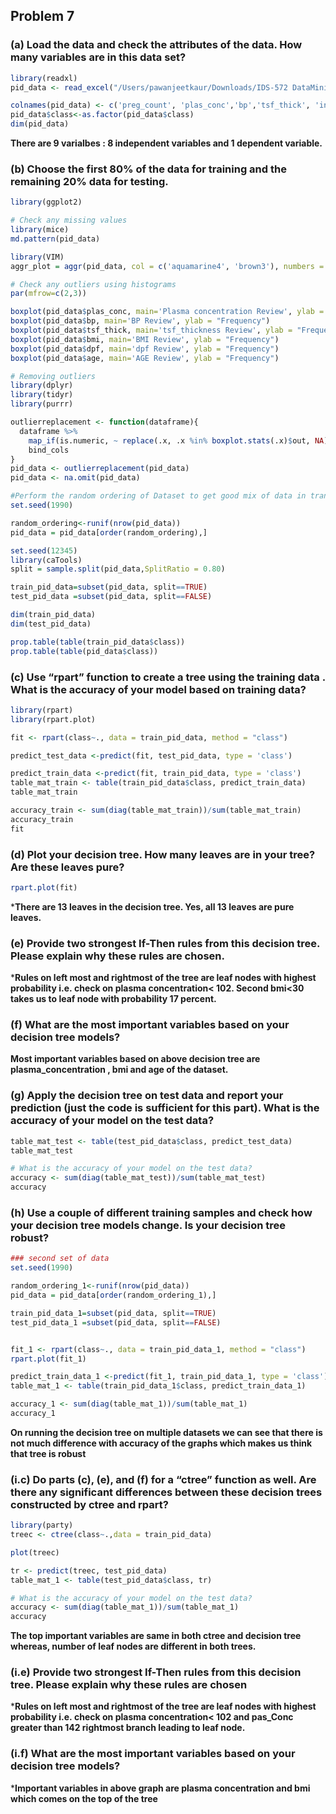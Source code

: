 ## Problem 7

### (a) Load the data and check the attributes of the data. How many variables are in this data set?

```r
library(readxl)
pid_data <- read_excel("/Users/pawanjeetkaur/Downloads/IDS-572 DataMining/assignment_1/Pima Indian Diabetes.xlsx")

colnames(pid_data) <- c('preg_count', 'plas_conc','bp','tsf_thick', 'ins', 'bmi', 'dpf', 'age', 'class')
pid_data$class<-as.factor(pid_data$class)
dim(pid_data)
```

**There are 9 varialbes : 8 independent variables and 1 dependent variable.**

### (b) Choose the first 80% of the data for training and the remaining 20% data for testing.

```r
library(ggplot2)

# Check any missing values 
library(mice)
md.pattern(pid_data)

library(VIM)
aggr_plot = aggr(pid_data, col = c('aquamarine4', 'brown3'), numbers = TRUE, prop = TRUE, sortVars= TRUE, labels = names(pid_data), cex.axis = 1, gap = 0, ylab = c("Histogram of missing data", "Pattern"))

# Check any outliers using histograms 
par(mfrow=c(2,3))

boxplot(pid_data$plas_conc, main='Plasma concentration Review', ylab = "Frequenccy")
boxplot(pid_data$bp, main='BP Review', ylab = "Frequency")
boxplot(pid_data$tsf_thick, main='tsf_thickness Review', ylab = "Frequency")
boxplot(pid_data$bmi, main='BMI Review', ylab = "Frequency")
boxplot(pid_data$dpf, main='dpf Review', ylab = "Frequency")
boxplot(pid_data$age, main='AGE Review', ylab = "Frequency")

# Removing outliers 
library(dplyr)
library(tidyr)
library(purrr)

outlierreplacement <- function(dataframe){
  dataframe %>%          
    map_if(is.numeric, ~ replace(.x, .x %in% boxplot.stats(.x)$out, NA)) %>%
    bind_cols 
}
pid_data <- outlierreplacement(pid_data)
pid_data <- na.omit(pid_data)

#Perform the random ordering of Dataset to get good mix of data in traning and test (set seed before any random operation)
set.seed(1990)

random_ordering<-runif(nrow(pid_data))
pid_data = pid_data[order(random_ordering),]

set.seed(12345)
library(caTools)
split = sample.split(pid_data,SplitRatio = 0.80)

train_pid_data=subset(pid_data, split==TRUE)
test_pid_data =subset(pid_data, split==FALSE)

dim(train_pid_data)
dim(test_pid_data)

prop.table(table(train_pid_data$class))
prop.table(table(pid_data$class))
```

### (c) Use “rpart” function to create a tree using the training data . What is the accuracy of your model based on training data?

```r
library(rpart)
library(rpart.plot)

fit <- rpart(class~., data = train_pid_data, method = "class")

predict_test_data <-predict(fit, test_pid_data, type = 'class')

predict_train_data <-predict(fit, train_pid_data, type = 'class')
table_mat_train <- table(train_pid_data$class, predict_train_data)
table_mat_train

accuracy_train <- sum(diag(table_mat_train))/sum(table_mat_train)
accuracy_train
fit
```

### (d) Plot your decision tree. How many leaves are in your tree? Are these leaves pure?

```r
rpart.plot(fit)
```

***There are 13 leaves in the decision tree. Yes, all 13 leaves are pure leaves.**

### (e) Provide two strongest If-Then rules from this decision tree. Please explain why these rules are chosen.

***Rules on left most and rightmost of the tree are leaf nodes with highest probability i.e. check on plasma concentration< 102. Second bmi<30 takes us to leaf node with probability 17 percent.**

### (f) What are the most important variables based on your decision tree models?

**Most important variables based on above decision tree are plasma_concentration , bmi and age of the dataset.**

### (g) Apply the decision tree on test data and report your prediction (just the code is sufficient for this part). What is the accuracy of your model on the test data?

```r
table_mat_test <- table(test_pid_data$class, predict_test_data)
table_mat_test

# What is the accuracy of your model on the test data?
accuracy <- sum(diag(table_mat_test))/sum(table_mat_test)
accuracy
```

### (h) Use a couple of different training samples and check how your decision tree models change. Is your decision tree robust?

``` r
### second set of data
set.seed(1990)

random_ordering_1<-runif(nrow(pid_data))
pid_data = pid_data[order(random_ordering_1),]

train_pid_data_1=subset(pid_data, split==TRUE)
test_pid_data_1 =subset(pid_data, split==FALSE)


fit_1 <- rpart(class~., data = train_pid_data_1, method = "class")
rpart.plot(fit_1)

predict_train_data_1 <-predict(fit_1, train_pid_data_1, type = 'class')
table_mat_1 <- table(train_pid_data_1$class, predict_train_data_1)

accuracy_1 <- sum(diag(table_mat_1))/sum(table_mat_1)
accuracy_1
```

**On running the decision tree on multiple datasets we can see that there is not much difference with accuracy of the graphs which makes us think that tree is robust**

### (i.c) Do parts (c), (e), and (f) for a “ctree” function as well. Are there any significant differences between these decision trees constructed by ctree and rpart?

```r
library(party)
treec <- ctree(class~.,data = train_pid_data)

plot(treec)

tr <- predict(treec, test_pid_data)
table_mat_1 <- table(test_pid_data$class, tr)

# What is the accuracy of your model on the test data?
accuracy <- sum(diag(table_mat_1))/sum(table_mat_1)
accuracy
```

**The top important variables are same in both ctree and decision tree whereas, number of leaf nodes are different in both trees.**


### (i.e) Provide two strongest If-Then rules from this decision tree. Please explain why these rules are chosen

***Rules on left most and rightmost of the tree are leaf nodes with highest probability i.e. check on plasma concentration< 102 and pas_Conc greater than 142 rightmost branch leading to leaf node.**

### (i.f) What are the most important variables based on your decision tree models?
***Important variables in above graph are plasma concentration and bmi which comes on the top of the tree**
